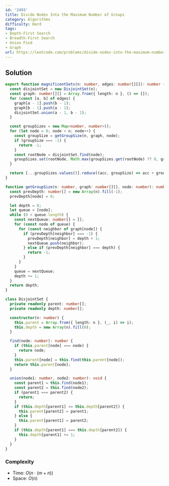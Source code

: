 ```yaml
---
id: '2493'
title: Divide Nodes Into the Maximum Number of Groups
category: Algorithms
difficulty: Hard
tags:
- Depth-First Search
- Breadth-First Search
- Union Find
- Graph
url: https://leetcode.com/problems/divide-nodes-into-the-maximum-number-of-groups
---
```


## Solution

```typescript filename="solution.ts" copy
export function magnificentSets(n: number, edges: number[][]): number {
  const disjointSet = new DisjointSet(n);
  const graph: number[][] = Array.from({ length: n }, () => []);
  for (const [a, b] of edges) {
    graph[a - 1].push(b - 1);
    graph[b - 1].push(a - 1);
    disjointSet.union(a - 1, b - 1);
  }

  const groupSizes = new Map<number, number>();
  for (let node = 0; node < n; node++) {
    const groupSize = getGroupSize(n, graph, node);
    if (groupSize === -1) {
      return -1;
    }
    const rootNode = disjointSet.find(node);
    groupSizes.set(rootNode, Math.max(groupSizes.get(rootNode) ?? 0, groupSize));
  }

  return [...groupSizes.values()].reduce((acc, groupSize) => acc + groupSize, 0);
}

function getGroupSize(n: number, graph: number[][], node: number): number {
  const prevDepth: number[] = new Array(n).fill(-1);
  prevDepth[node] = 0;

  let depth = 0;
  let queue = [node];
  while (0 < queue.length) {
    const nextQueue: number[] = [];
    for (const node of queue) {
      for (const neighbor of graph[node]) {
        if (prevDepth[neighbor] === -1) {
          prevDepth[neighbor] = depth + 1;
          nextQueue.push(neighbor);
        } else if (prevDepth[neighbor] === depth) {
          return -1;
        }
      }
    }
    queue = nextQueue;
    depth += 1;
  }
  return depth;
}

class DisjointSet {
  private readonly parent: number[];
  private readonly depth: number[];

  constructor(n: number) {
    this.parent = Array.from({ length: n }, (_, i) => i);
    this.depth = new Array(n).fill(0);
  }

  find(node: number): number {
    if (this.parent[node] === node) {
      return node;
    }
    this.parent[node] = this.find(this.parent[node]);
    return this.parent[node];
  }

  union(node1: number, node2: number): void {
    const parent1 = this.find(node1);
    const parent2 = this.find(node2);
    if (parent1 === parent2) {
      return;
    }
    if (this.depth[parent1] <= this.depth[parent2]) {
      this.parent[parent2] = parent1;
    } else {
      this.parent[parent1] = parent2;
    }
    if (this.depth[parent1] === this.depth[parent2]) {
      this.depth[parent1] += 1;
    }
  }
}
```

### Complexity

- Time: $O(n \cdot (m + n))$
- Space: $O(n)$

